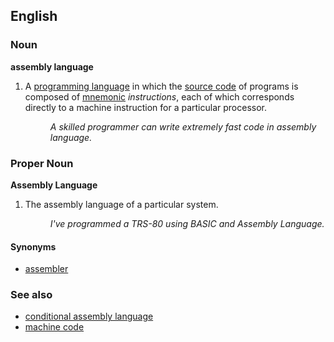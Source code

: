 ==English==

===Noun===
'''assembly language'''

# {{computing}} A [[programming language]] in which the [[source code]] of programs is composed of [[mnemonic]] ''instructions'', each of which corresponds directly to a machine instruction for a particular processor.
#: ''A skilled programmer can write extremely fast code in assembly language.''

===Proper Noun===
'''Assembly Language'''

# {{computing}} The assembly language of a particular system.
#: ''I've programmed a TRS-80 using BASIC and Assembly Language.''

====Synonyms====
*[[assembler]]

===See also===
*[[conditional assembly language]]
*[[machine code]]

{{wikipedia}}